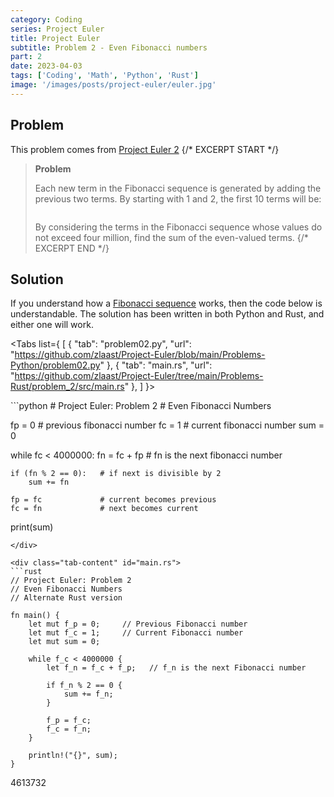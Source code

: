 ```yaml
---
category: Coding
series: Project Euler
title: Project Euler
subtitle: Problem 2 - Even Fibonacci numbers
part: 2
date: 2023-04-03
tags: ['Coding', 'Math', 'Python', 'Rust']
image: '/images/posts/project-euler/euler.jpg'
---
```



## Problem

This problem comes from [Project Euler 2](https://projecteuler.net/problem=2)
{/* EXCERPT START */}
> **Problem**
>
> Each new term in the Fibonacci sequence is generated by adding the previous two terms. By starting with 1 and 2, the first 10 terms will be:
>
> <Math class="text-center" inline="false" eqn="1, 2, 3, 5, 8, 13, 21, 34, 55, 89, ..." />
>
> By considering the terms in the Fibonacci sequence whose values do not exceed four million, find the sum of the even-valued terms.
{/* EXCERPT END */}

## Solution

If you understand how a [Fibonacci sequence](https://en.wikipedia.org/wiki/Fibonacci_sequence) works, then the code below is understandable. 
The solution has been written in both Python and Rust, and either one will work.

<Tabs list={
    [
        {
            "tab": "problem02.py",
            "url": "https://github.com/zlaast/Project-Euler/blob/main/Problems-Python/problem02.py"
        },
        {
            "tab": "main.rs",
            "url": "https://github.com/zlaast/Project-Euler/tree/main/Problems-Rust/problem_2/src/main.rs"
        },
    ]
}>

<div class="tab-content" id="problem02.py">
```python
# Project Euler: Problem 2
# Even Fibonacci Numbers

fp = 0 # previous fibonacci number
fc = 1 # current fibonacci number
sum = 0

while fc < 4000000:
    fn = fc + fp # fn is the next fibonacci number

    if (fn % 2 == 0):   # if next is divisible by 2
        sum += fn

    fp = fc             # current becomes previous
    fc = fn             # next becomes current

print(sum)
```
</div>

<div class="tab-content" id="main.rs">
```rust
// Project Euler: Problem 2
// Even Fibonacci Numbers
// Alternate Rust version

fn main() {
    let mut f_p = 0;     // Previous Fibonacci number
    let mut f_c = 1;     // Current Fibonacci number
    let mut sum = 0;

    while f_c < 4000000 {
        let f_n = f_c + f_p;   // f_n is the next Fibonacci number

        if f_n % 2 == 0 {
            sum += f_n;
        }

        f_p = f_c;
        f_c = f_n;
    }

    println!("{}", sum);
}
```
</div>
</Tabs>

<Spoiler>
4613732
</Spoiler>